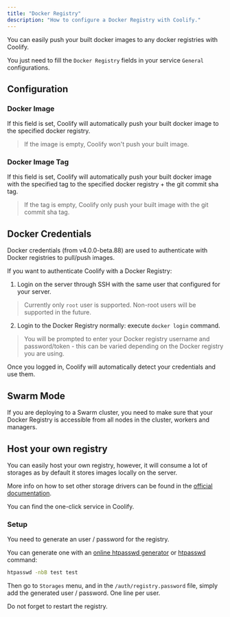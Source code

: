 ```yaml
---
title: "Docker Registry"
description: "How to configure a Docker Registry with Coolify."
---
```


You can easily push your built docker images to any docker registries with Coolify.

You just need to fill the `Docker Registry` fields in your service `General` configurations.

## Configuration
### Docker Image
If this field is set, Coolify will automatically push your built docker image to the specified docker registry.
> If the image is empty, Coolify won't push your built image.

### Docker Image Tag
If this field is set, Coolify will automatically push your built docker image with the specified tag to the specified docker registry + the git commit sha tag.

> If the tag is empty, Coolify only push your built image with the git commit sha tag.

## Docker Credentials

Docker credentials (from v4.0.0-beta.88) are used to authenticate with Docker registries to pull/push images.

If you want to authenticate Coolify with a Docker Registry:

1. Login on the server through SSH with the same user that configured for your server.

> Currently only `root` user is supported. Non-root users will be supported in the future.

2. Login to the Docker Registry normally: execute `docker login` command.

> You will be prompted to enter your Docker registry username and password/token - this can be varied depending on the Docker registry you are using.

Once you logged in, Coolify will automatically detect your credentials and use them.

## Swarm Mode
If you are deploying to a Swarm cluster, you need to make sure that your Docker Registry is accessible from all nodes in the cluster, workers and managers.

## Host your own registry
You can easily host your own registry, however, it will consume a lot of storages as by default it stores images locally on the server. 

More info on how to set other storage drivers can be found in the [official documentation](https://distribution.github.io/distribution/storage-drivers/).
 
You can find the one-click service in Coolify.

### Setup

You need to generate an user / password for the registry. 

You can generate one with an [online htpasswd generator](https://www.web2generators.com/apache-tools/htpasswd-generator) or [htpasswd](https://httpd.apache.org/docs/current/programs/htpasswd.html) command:

```bash
htpasswd -nbB test test
```

Then go to `Storages` menu, and in the `/auth/registry.password` file, simply add the generated user / password. One line per user.

<Tip>
Do not forget to restart the registry.
</Tip>
